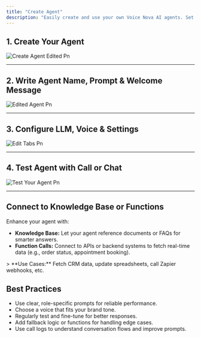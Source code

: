 ```yaml
---
title: "Create Agent"
description: "Easily create and use your own Voice Nova AI agents. Set them up quickly and make them work the way you want."
---
```


## 1. Create Your Agent

![Create Agent Edited Pn](/images/create-agent-edited.png)

---

## 2. Write Agent Name, Prompt & Welcome Message

![Edited Agent Pn](/images/edited-agent.png)

---

## 3. Configure LLM, Voice & Settings

![Edit Tabs Pn](/images/edit-tabs.png)

---

## 4. Test Agent with Call or Chat

![Test Your Agent Pn](/test-your-agent.png)

---

## Connect to Knowledge Base or Functions

Enhance your agent with:

- **Knowledge Base:** Let your agent reference documents or FAQs for smarter answers.
- **Function Calls:** Connect to APIs or backend systems to fetch real-time data (e.g., order status, appointment booking).

<Info>
  > **Use Cases:** Fetch CRM data, update spreadsheets, call Zapier webhooks, etc.
</Info>

## Best Practices

- Use clear, role-specific prompts for reliable performance.
- Choose a voice that fits your brand tone.
- Regularly test and fine-tune for better responses.
- Add fallback logic or functions for handling edge cases.
- Use call logs to understand conversation flows and improve prompts.